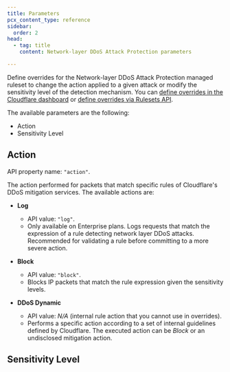 ```yaml
---
title: Parameters
pcx_content_type: reference
sidebar:
  order: 2
head:
  - tag: title
    content: Network-layer DDoS Attack Protection parameters

---
```



Define overrides for the Network-layer DDoS Attack Protection managed ruleset to change the action applied to a given attack or modify the sensitivity level of the detection mechanism. You can [define overrides in the Cloudflare dashboard](/ddos-protection/managed-rulesets/network/network-overrides/configure-dashboard/) or [define overrides via Rulesets API](/ddos-protection/managed-rulesets/network/network-overrides/configure-api/).

The available parameters are the following:

- Action
- Sensitivity Level

## Action

API property name: `"action"`.

The action performed for packets that match specific rules of Cloudflare's DDoS mitigation services. The available actions are:

- **Log**
  - API value: `"log"`.
  - Only available on Enterprise plans. Logs requests that match the expression of a rule detecting network layer DDoS attacks. Recommended for validating a rule before committing to a more severe action. <Render file="log-and-monitor-behavior-link" />

- **Block**
  - API value: `"block"`.
  - Blocks IP packets that match the rule expression given the sensitivity levels.

- **DDoS Dynamic**
  - API value: _N/A_ (internal rule action that you cannot use in overrides).
  - Performs a specific action according to a set of internal guidelines defined by Cloudflare. The executed action can be _Block_ or an undisclosed mitigation action.

## Sensitivity Level

<Render file="managed-rulesets/sensitivity-level-reference" />